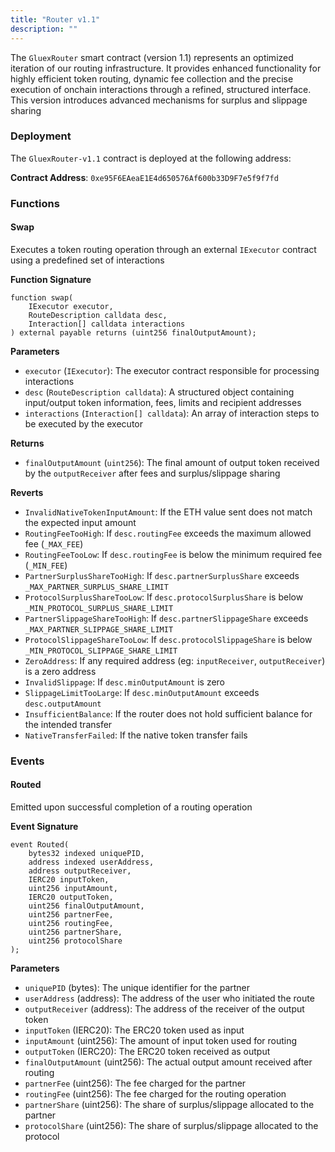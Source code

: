 ```yaml
---
title: "Router v1.1"
description: ""
---
```


The `GluexRouter` smart contract (version 1.1) represents an optimized iteration of our routing infrastructure. It provides enhanced functionality for highly efficient token routing, dynamic fee collection and the precise execution of onchain interactions through a refined, structured interface. This version introduces advanced mechanisms for surplus and slippage sharing

### Deployment

The `GluexRouter-v1.1` contract is deployed at the following address:

**Contract Address**: `0xe95F6EAeaE1E4d650576Af600b33D9F7e5f9f7fd`

### Functions

#### Swap

Executes a token routing operation through an external `IExecutor` contract using a predefined set of interactions

**Function Signature**

```solidity
function swap(
    IExecutor executor,
    RouteDescription calldata desc,
    Interaction[] calldata interactions
) external payable returns (uint256 finalOutputAmount);
```

**Parameters**

- `executor` (`IExecutor`): The executor contract responsible for processing interactions
- `desc` (`RouteDescription calldata`): A structured object containing input/output token information, fees, limits and recipient addresses
- `interactions` (`Interaction[] calldata`): An array of interaction steps to be executed by the executor

**Returns**

- `finalOutputAmount` (`uint256`): The final amount of output token received by the `outputReceiver` after fees and surplus/slippage sharing

**Reverts**

- `InvalidNativeTokenInputAmount`: If the ETH value sent does not match the expected input amount
- `RoutingFeeTooHigh`: If `desc.routingFee` exceeds the maximum allowed fee (`_MAX_FEE`)
- `RoutingFeeTooLow`: If `desc.routingFee` is below the minimum required fee (`_MIN_FEE`)
- `PartnerSurplusShareTooHigh`: If `desc.partnerSurplusShare` exceeds `_MAX_PARTNER_SURPLUS_SHARE_LIMIT`
- `ProtocolSurplusShareTooLow`: If `desc.protocolSurplusShare` is below `_MIN_PROTOCOL_SURPLUS_SHARE_LIMIT`
- `PartnerSlippageShareTooHigh`: If `desc.partnerSlippageShare` exceeds `_MAX_PARTNER_SLIPPAGE_SHARE_LIMIT`
- `ProtocolSlippageShareTooLow`: If `desc.protocolSlippageShare` is below `_MIN_PROTOCOL_SLIPPAGE_SHARE_LIMIT`
- `ZeroAddress`: If any required address (eg: `inputReceiver`, `outputReceiver`) is a zero address
- `InvalidSlippage`: If `desc.minOutputAmount` is zero
- `SlippageLimitTooLarge`: If `desc.minOutputAmount` exceeds `desc.outputAmount`
- `InsufficientBalance`: If the router does not hold sufficient balance for the intended transfer
- `NativeTransferFailed`: If the native token transfer fails

### Events

#### Routed

Emitted upon successful completion of a routing operation

**Event Signature**

```solidity
event Routed(
    bytes32 indexed uniquePID,
    address indexed userAddress,
    address outputReceiver,
    IERC20 inputToken,
    uint256 inputAmount,
    IERC20 outputToken,
    uint256 finalOutputAmount,
    uint256 partnerFee,
    uint256 routingFee,
    uint256 partnerShare,
    uint256 protocolShare
);
```

**Parameters**

- `uniquePID` (bytes): The unique identifier for the partner
- `userAddress` (address): The address of the user who initiated the route
- `outputReceiver` (address): The address of the receiver of the output token
- `inputToken` (IERC20): The ERC20 token used as input
- `inputAmount` (uint256): The amount of input token used for routing
- `outputToken` (IERC20): The ERC20 token received as output
- `finalOutputAmount` (uint256): The actual output amount received after routing
- `partnerFee` (uint256): The fee charged for the partner
- `routingFee` (uint256): The fee charged for the routing operation
- `partnerShare` (uint256): The share of surplus/slippage allocated to the partner
- `protocolShare` (uint256): The share of surplus/slippage allocated to the protocol
